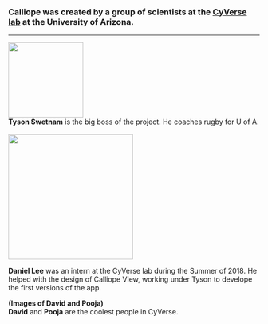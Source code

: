 ### Calliope was created by a group of scientists at the [CyVerse lab](http://www.cyverse.org/) at the University of Arizona.
<hr>

<img src="Img/Tyson.png" width = "150"/>
<br>
**Tyson Swetnam** is the big boss of the project. He coaches rugby for U of A.
<br><br>
<img src="Img/Daniel.png" width = "250"/>

**Daniel Lee** was an intern at the CyVerse lab during the Summer of 2018. He helped with the design of Calliope View, working under Tyson to develope the first versions of the app.
<br>

**(Images of David and Pooja)**
<br>
**David** and **Pooja** are the coolest people in CyVerse.
